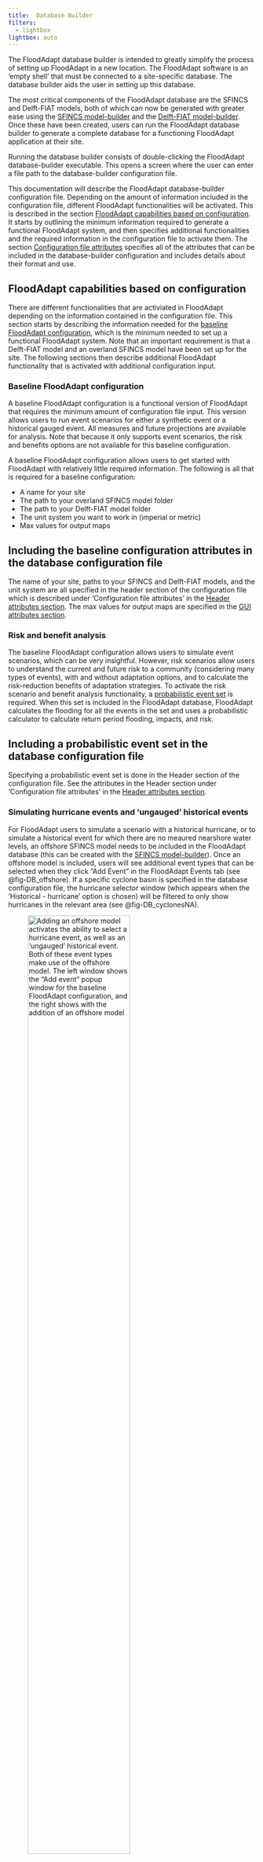 ```yaml
---
title:	Database Builder
filters:
  - lightbox
lightbox: auto
---
```

 The FloodAdapt database builder is intended to greatly simplify the process of setting up FloodAdapt in a new location. The FloodAdapt software is an 'empty shell' that must be connected to a site-specific database. The database builder aids the user in setting up this database. 
 
 The most critical components of the FloodAdapt database are the SFINCS and Delft-FIAT models, both of which can now be generated with greater ease using the [SFINCS model-builder](SFINCS/index.qmd) and the [Delft-FIAT model-builder](Delft_Fiat/index.qmd). Once these have been created, users can run the FloodAdapt database builder to generate a complete database for a functioning FloodAdapt application at their site. 

 Running the database builder consists of double-clicking the FloodAdapt database-builder executable. This opens a screen where the user can enter a file path to the database-builder configuration file. 

 This documentation will describe the FloodAdapt database-builder configuration file. Depending on the amount of information included in the configuration file, different FloodAdapt functionalities will be activated. This is described in the section [FloodAdapt capabilities based on configuration](#floodadapt-capabilities-based-on-configuration). It starts by outlining the minimum information required to generate a functional FloodAdapt system, and then specifies additional functionalities and the required information in the configuration file to activate them. The section [Configuration file attributes](#configuration-file-attributes) specifies all of the attributes that can be included in the database-builder configuration and includes details about their format and use. 


## FloodAdapt capabilities based on configuration
There are different functionalities that are activiated in FloodAdapt depending on the information contained in the configuration file. This section starts by describing the information needed for the [baseline FloodAdapt configuration](#baseline-floodadapt-configuration), which is the minimum needed to set up a functional FloodAdapt system. Note that an important requirement is that a Delft-FIAT model and an overland SFINCS model have been set up for the site. The following sections then describe additional FloodAdapt functionality that is activated with additional configuration input. 

### Baseline FloodAdapt configuration
A baseline FloodAdapt configuration is a functional version of FloodAdapt that requires the minimum amount of configuration file input. This version allows users to run event scenarios for either a synthetic event or a historical gauged event. All measures and future projections are available for analysis. Note that because it only supports event scenarios, the risk and benefits options are not available for this baseline configuration.

A baseline FloodAdapt configuration allows users to get started with FloodAdapt with relatively little required information. The following is all that is required for a baseline configuration:

* A name for your site
* The path to your overland SFINCS model folder
* The path to your Delft-FIAT model folder
* The unit system you want to work in (imperial or metric)
* Max values for output maps

::: {.callout-tip} 
## Including the baseline configuration attributes in the database configuration file
The name of your site, paths to your SFINCS and Delft-FIAT models, and the unit system are all specified in the header section of the configuration file which is described under 'Configuration file attributes' in the [Header attributes section](#header-attributes). The max values for output maps are specified in the [GUI attributes section](#gui-attributes). 
:::

### Risk and benefit analysis
The baseline FloodAdapt configuration allows users to simulate event scenarios, which can be very insightful. However, risk scenarios allow users to understand the current and future risk to a community (considering many types of events), with and without adaptation options, and to calculate the risk-reduction benefits of adaptation strategies. To activate the risk scenario and benefit analysis functionality, a [probabilistic event set](risk_analysis.qmd) is required. When this set is included in the FloodAdapt database, FloodAdapt calculates the flooding for all the events in the set and uses a probabilistic calculator to calculate return period flooding, impacts, and risk. 

<!-- :: {.callout-note}
## What is the difference between an event scenario and a risk scenario
For an event scenario FloodAdapt calculates the flooding and impacts for one single weather event, such as a hurricane or a king tide with rainfall. The scenario can include future projections and measures, but always represents just one single event. For a risk scenario, in contrast, FloodAdapt calculates flooding for a set of events with different probabilities. From this output, FloodAdapt derives return period flood maps (such as the 10-year, 25-year, or 100-year flood maps) and return period damage maps. It then combines this information to further derive *expected annual damages*, which is the metric associated with economic risk.
:::-->

::: {.callout-tip} 
## Including a probabilistic event set in the database configuration file
Specifying a probabilistic event set is done in the Header section of the configuration file. See the attributes in the Header section under 'Configuration file attributes' in the [Header attributes section](#header-attributes).
:::

### Simulating hurricane events and 'ungauged' historical events
For FloodAdapt users to simulate a scenario with a historical hurricane, or to simulate a historical event for which there are no meaured nearshore water levels, an offshore SFINCS model needs to be included in the FloodAdapt database (this can be created with the [SFINCS model-builder](SFINCS/index.qmd)). Once an offshore model is included, users will see additional event types that can be selected when they click "Add Event" in the FloodAdapt Events tab (see @fig-DB_offshore). If a specific cyclone basin is specified in the database configuration file, the hurricane selector window (which appears when the 'Historical - hurricane' option is chosen) will be filtered to only show hurricanes in the relevant area (see @fig-DB_cyclonesNA). 
<!-- Many offshore SFINCS models have been created for the U.S. East and Gulf coasts and may be available for use at no cost 
In addition to specifying an offshore model, the user can also indicate which 'cyclone basin' is relevant for them. @fig-DB_cyclonesNA shows the hurricane selection window for the example of choosing "North America" as the cyclone basin.-->

![**Adding an offshore model activates the ability to select a hurricane event, as well as an 'ungauged' historical event. Both of these event types make use of the offshore model. The left window shows the "Add event" popup window for the baseline FloodAdapt configuration, and the right shows with the addition of an offshore model**](../_static/images/database_offshore.png){width=70% fig-align=left #fig-DB_offshore}

![**Hurricane selection window when a user has selected "NA" for North America as the 'cyclone basin'**](../_static/images/database_cyclones_NA.png){width=70% fig-align=left #fig-DB_cyclonesNA}

::: {.callout-tip} 
## Including an offshore model and cyclone basin in the database configuration file
Specifying an offshore SFINCS model and a cyclone basin is done in the Header section of the configuration file. See the attributes in the Header section under 'Configuration file attributes' in the [Header attributes section](#header-attributes).
:::
### Downloading historical water levels
FloodAdapt allows users to simulate historical events. In the baseline FloodAdapt configuration, FloodAdapt users need to import their own water level time series for historical events. When a tide gauge (or alternatively a long time series CSV file) is added to the FloodAdapt database, this activates a 'Download Observed Water Levels' button. FloodAdapt users can then easily download water levels for a historical event by selecting a start and end date and clicking that button. @fig-DB_comp_tideGauge shows the baseline FloodAdapt configuration on the left and with the inclusion of a tide gauge on the right. For sites in the U.S. tide gauges can be added automatically based on the site location via the [NOAA COOPS](https://tidesandcurrents.noaa.gov/stations.html) website. The NOAA site also includes datum differences at gauge locations, so that users have the option to view water levels relative to a (potentially) more familiar datum (see @fig-DB_comp_tideGauge).

![**Adding a tide gauge allows a user to activate the 'Download observed water levels' button. Additionally, it also allows users to specify different references they can view with the water level time series, and to set a different reference level ('zero') than mean sea level (MSL). The left window shows the baseline FloodAdapt configuration, and the right shows with the addition of a tide gauge.**](../_static/images/database_comp_tideGauge.png){width=70% fig-align=left #fig-DB_comp_tideGauge}

::: {.callout-tip} 
## Including a tide gauge in the database configuration file
Details how to include a tide gauge (or long water level time series) to activate the 'Download Observed Water Levels' button are described under 'Configuration file attributes' in the [Tide Gauge section](#tide-gauge).
:::
### Social vulnerability insights

FloodAdapt automatically generates an infographic and a metrics table which helps FloodAdapt users understand the impacts of a simulated scenario. Social vulnerability is based on a collection of socio-economic attributes that indicate a longer or harder recovery from a flood event. When a social vulnerability index (SVI) layer is included in the FloodAdapt database, FloodAdapt shows additional information in the infographic and metrics table related to how socially vulnerable people are affected in a simulated scenario. Users can also view the SVI layer in both the [Measures](../4_user_guide/measures/index.qmd) and [Output](../4_user_guide/output/index.qmd) tabs, helping to identify where to explore measures and understand the impacts to socially vulnerable people.  @fig-DB_SVI_comp highlights the added information in the infographic and metrics table. It shows the baseline configuration on the left, and the configuration with an SVI layer added on the right. With the SVI layer included, users can see in the infographic the proprotion of highly-vulnerable residential buildings that were damaged and destroyed. In the metrics table, they can see how many highly vulnerable residential properties were flooded. 

![**When an SVI layer and a threshold are included, the infographic will include an additional graphic showing the distribution of residential impacts on high and low socially vulnerable homes **](../_static/images/database_SVI_comp.png){width=100% fig-align=left #fig-DB_SVI_comp}

::: {.callout-tip} 
## Including an SVI layer in the database configuration file
The attritubes needed to include an SVI layer are described under 'Configuration file attributes' in the [Social vulnerability index section](#social-vulnerability-index-(svi)).
:::

### Visualizing water level output time series
FloodAdapt allows users to view modeled water level time series at observation points in the FloodAdapt [Output tab](../4_user_guide/output/index.qmd). The spatial flood map in the FloodAdapt Output tab is static and represents the maximum flood depth during an event. Having observation points helps users understand how the water levels evolved *during* an event. To activate this functionality, observation points can be added to the database-builder configuration file. 

![**Adding observation points activates the functionality to view water level time series output at these points in the FloodAdapt [Output tab](../4_user_guide/output/index.qmd). The left window shows the baseline FloodAdapt configuration, and the right shows with the addition of observation points.**](../_static/images/database_obsComp.png){width=100% fig-align=left #fig-DB_obscomp}

::: {.callout-tip} 
## Including observation points in the database configuration file
The attritubes needed to include observation points are described under 'Configuration file attributes' in the [Observation Points section](#observation-points).
:::


### Elevating buildings above base flood elevation (BFE)
FloodAdapt allows users to explore home elevations as an adaptation measure. With the base configuration, FloodAdapt users can specify how high a home should be elevated relative to a datum. However, in the U.S. standards for home elevations or elevations of new buildings are often specified relative to *base flood elevation* (BFE). This is a regulatory 100-year flood level calculated by the federal government. When users reference a base flood elevation layer in the configuration file, FloodAdapt users can choose to elevate homes above a datum or to a height above BFE.

::: {.callout-tip} 
## Including a BFE layer in the database configuration file
The attritubes needed to include a BFE layer are described under 'Configuration file attributes' in the [Base Flood Elevation section](#base-flood-elevation-(bfe)).
:::


![**Adding a base flood elevation (BFE) layer activates the ability to elevate homes relative to BFE in addition to elevating relative to datum**](../_static/images/database_bfe_comp.png){width=100% fig-align=left #fig-DB_obscomp}

### Sea level rise scenario selection
FloodAdapt allows users to explore the flooding and impacts for future sea level rise projections. In the base configuration case, users have access to this functionality, and can enter a sea level rise explicitly, for example "0.5 feet". However, FloodAdapt users may want to explore flooding and impacts at a specific point in the future, for example in 15 or 20 years, and they may not know the sea level rise to expect in that future year. To facilitate these users, a sea level rise scenario CSV file can be included in the database setup. There are many sources for sea level rise scenarios, such as the [interagency sea level task force](https://sealevel.globalchange.gov/resources/2022-sea-level-rise-technical-report/). There is no limit to the number of SLR scenarios a user can include. FloodAdapt uses this file to generate a visualization showing the different SLR scenario curves in the [Projections](../4_user_guide/projections/index.qmd) selection window. It also allows a user to enter a future year and select a SLR scenario, and then automatically calculates the sea level rise for that year. 

::: {.callout-tip} 
## Including SLR scenarios in the database configuration file
The attritubes needed to specify SLR scenarios are described under 'Configuration file attributes' in the [Sea Level Rise Scenarois section](#sea-level-rise-slr-scenarios).
:::

![**Including a sea level rise scenario CSV file allows a user to select one of the SLR scenarios and a future year, and FloodAdapt automatically calculates the sea level rise**](../_static/images/database_SLR_comp.png){width=100% fig-align=left #fig-DB_slrComp}

::: {.callout-note}
## What about when sea level rise scenarios change?
Sea level rise scenarios are updating every few years. Updating the sea level rise scenarios in FloodAdapt is a simple as updating the CSV file with the years and projected sea level rise. FloodAdapt will then automatically use the new information when a FloodAdapt user selects a future year and a sea level rise scenario. 
:::

## Configuration file attributes

### Header attributes

@fig-DB_header shows the **mandatory** attributes that are given at the top of the configuration file. These are required for all configurations, including the baseline configuration. These will be described below. 

![**Snippet showing the mandatory attributes of the top of the configuration file**](../_static/images/database_attr_baseline.png){width=100% fig-align=left #fig-DB_header}

**Mandatory** attributes are:

* **name** - this is the name of the database folder for your site
* **database_path** - this is the path where your database folder will be saved
* **sfincs** - this is the location of your SFINCS overland model
* **fiat** - this is the locaiton of your Delft-FIAT model
* **unit system** - this is either "<span style="color:orange">imperial</span>" or "<span style="color:orange">metric</span>"

@fig-DB_header_optional shows the **optional** attributes that are given at the top of the configuration file. These will be described below. 

![**Snippet showing the optional attributes of the top of the configuration file**](../_static/images/database_header_optional.png){width=100% fig-align=left #fig-DB_header_optional}

**Optional** attributes are:

* **sfincs_offshore** - this is the location of your SFINCS offshore model.
* **cyclone_basin** - this is the region code (given with quotation marks around it, see @fig-DB_header_optional) where your site is located, for filtering the tropical cyclones (hurricanes) that show up in the hurricane selection window in FloodAdapt. Region codes are described below tihs list.
* **probabilistic_set** - this is the path to the prepared event set and event frequencies which enable risk analysis

For the **cyclone_basin** the region code options are:

 - NA = North Atlantic
 - SA = South Atlantic
 - EP = Eastern North Pacific (which includes the Central Pacific region)
 - WP = Western North Pacific
 - SP = South Pacific
 - SI = South Indian
 - NI = North Indian



### GUI attributes
![**Snippet showing the attributes of the GUI**](../_static/images/database_GUI_snippet.png){width=100% fig-align=left #fig-DB_GUI}

@fig-DB_GUI shows the attributes that are required for the GUI. These are **mandatory** attributes that must be included in all configuration files, including the base configuration file. 

The GUI attributes all have to do with maximum values. These are used to create automatic bins for the spatial mapping of flooding, impacts, and benefits. 

Start the GUI attribute section with [gui]. The values that need to be specified are:

* **max_flood_depth** - this will be the highest legend value in the output flood maps (above which all values get the same color).  
* **max_aggr_dmg** - this will be the highest legend value in the output aggregated damages maps (above which all values get the same color). A good choice for this value will depend on the size of your aggregation, the density of the building footprints, and the currency value in the application area. It can be difficult to know apriori what to pick here, but the value can always be changed later in the FloodAdapt database static/site.toml file under the [gui.mapbox_layers] section. 
* **max_footprint_dmg** - this will be the highest legend value in the output building damages maps (above which all values get the same color), and can be estimated based on the maximum potential values of the buildings in the site area. 
* **max_benefits** - this is the maximum value for the spatial benefits. This can also be difficult to estimate apriori, but can be changed later in the FloodAdapt database static/site.toml file under the [gui.mapbox_layers] section.

### Building footprints
The attributes for building footprints are shown in @fig-DB_BFs. A building footprint layer allows users to visualize the building footprint damages in the output maps (instead of only points). 

![**Snippet showing the attributes of the baseline configuration**](../_static/images/database_attr_BFs.png){width=100% fig-align=left #fig-DB_BFs}

For building footprints, start the section with [building_footprints] and provide the following attributes:

* **file** - this is the path to the building footprint file (this should be a vector file, like a shapefile or a geopackage), making sure to use forward slahses in the paths. 
* **field_name** - this should be a unique identifier attribute in the vector file, like an Object ID. 

### Tide Gauge
The attributes needed to include a tide gauge are shown in @DB_tideGauge. The inclusion of a tide gauge allows FloodAdapt users to automatically download water levels for a specified start and end time. 

![**Snippet showing the attributes of the tide gauge configuration**](../_static/images/database_tideGauge_extended.png){width=100% fig-align=left #fig-DB_tideGauge}

For a tide gauge, start the section with [tide_gauge] and provide the following attributes:

* **source** - this is either "<span style="color:orange">noaa_coops</span>" if you want to use the closest NOAA gauge station from https://tidesandcurrents.noaa.gov/stations.html (only available in the U.S.) OR "<span style="color:orange">file</span>" if you will be providing gauge data (water level time series) in a CSV file. 
* **file** - this is only required if the source is equal to "<span style="color:orange">file</span>". It should be the path to a CSV file containing the gauged water level time series. The CSV file should have two columns; the first contains a 'datetime' in the format DD/MM/YYYY HH:MM and the second column contains the water levels relative to mean sea level. 
* **ref** - this is an optional attribute; if provided, it will be used as the 'zero' when plotting event water levels in the event specification window of FloodAdapt.  
* **[tide_gauge.max_distance]** - this is a section to specify the maximum radius around the site to search for a tidal gauge station. This prevents tide gauges being applied to a site that are too far away to be representative. The attributes that fall under this are **value** which gives a numeric value for the distance, and **units** which specifies the unit of the value (e.g. "miles"). See @fig-DB_tideGauge for an example. 

### Social vulnerability index (SVI)
The attributes needed to include an SVI layer are shown in @fig-DB_SVI. The inclusion of an SVI layer allows FloodAdapt users to get additional information in the infographic related to who is being impacted, and to view the layer in the FloodAdapt Measures and Output tabs.  

![**Snippet showing the attributes of the SVI layer configuration**](../_static/images/database_SVI.png){width=100% fig-align=left #fig-DB_SVI}

For an SVI layer, start the section with [svi] and provide the following attributes:

* **file** - this is the path to the geospatial file with the SVI layer 
* **field_name** - this is the name of the attribute in the geospatial file that contains the social vulnerability index.  
* **threshold** - this is the value of the SVI above which homes will be considered to have a high social vulnerability.

### Base flood elevation (BFE)
The attributes needed to include a BFE layer are shown in @fig-DB_BFE. The inclusion of a BFE layer allows FloodAdapt users to elevate buildings relative to this layer, in addition to being able to elevate relative to datum.  

![**Snippet showing the attributes of the BFE layer configuration**](../_static/images/database_bfe_snippet.png){width=100% fig-align=left #fig-DB_BFE}

For a BFE layer, start the section with [bfe] and provide the following attributes:

* **file** - this is the path to the geospatial file with the BFE layer 
* **field_name** - this is the name of the attribute in the geospatial file that contains the base flood elevation.  

### Sea level rise (SLR) scenarios
The attributes needed to include SLR scenarios are shown in @fig-DB_slr. The inclusion of a SLR scenarios file allows FloodAdapt users to enter a future sea level rise projection by selecting a SLR scenario and a year in the Projections window of FloodAdapt. 

![**Snippet showing the attributes of the SLR scenarios configuration**](../_static/images/database_SLR_snippet.png){width=100% fig-align=left #fig-DB_slr}

For SLR scenarios, start the section with [slr.scenarios] and provide the following attributes:

* **file** - this is the path to the CSV file that contains the SLR scenario information. @fig-DB_slr_csv shows an example of the CSV file format. The first column should contain the year, the second column the units, and each additional column should contain the projections at the specified years in column 1. Each SLR scenario column should contain a header with the name of the SLR scenario. These are the names that will show up in the Projections window. 
* **relative_to_year** - this is the year you want the SLR projections relative to. Often SLR scenarios are relative to an older date, for example the year 2000. If you want to know how a recent event would look with SLR, you will want to know the SLR relative to a more recent year. The relative_to_year does not need to be exactly the current year, but should be within a few years of events of interest. When a user selects a SLR scenario a a year, FloodAdapt will then automatically calculate the SLR relative to the date selected here.

![**Snippet showing an example of a SLR scenario CSV file**](../_static/images/database_slr_csv.png){width=100% fig-align=left #fig-DB_slr_csv}

### Observation points
The attributes needed to include observation points are shown in @fig-DB_obs. The inclusion of observation points allows FloodAdapt users to visualize a time series of water levels at these points throughout a simulated event (rather than only a maximum flood depth as is shown in the spatial maps).  

![**Snippet showing the attributes of the observation points configuration. In this example there are two observation points included. Each one begins with a the double-bracketed "obs_point" header**](../_static/images/database_obs_snippet.png){width=100% fig-align=left #fig-DB_obs}

Users can enter multiple observation points. These are treated as a list, which means that each observation point gets its own section with the same name (obs_point), enclosed in a double square bracket. 

For observation points, start the section with [[obs_point]] (one for each observation point) and provide the following attributes:

* **name** - this is the name of your observation point. This name cannot contain spaces or special characters.
* **description** - this a descriptive name of your observation point. This will show up at the top of the time series plot in the FloodAdapt Output tab.
* **lat** - this is the latitude of your observation point.
* **lon** - this is the longitude of your observation point.


